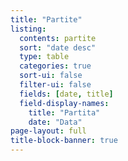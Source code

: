 ```yaml
---
title: "Partite"
listing:
  contents: partite
  sort: "date desc"
  type: table
  categories: true
  sort-ui: false
  filter-ui: false
  fields: [date, title]
  field-display-names:
    title: "Partita"
    date: "Data"
page-layout: full
title-block-banner: true
---
```

